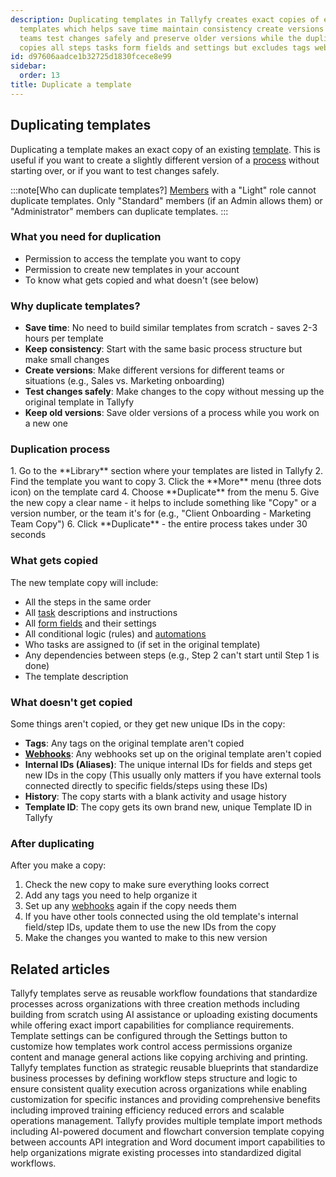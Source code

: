```yaml
---
description: Duplicating templates in Tallyfy creates exact copies of existing workflow
  templates which helps save time maintain consistency create versions for different
  teams test changes safely and preserve older versions while the duplication process
  copies all steps tasks form fields and settings but excludes tags webhooks and history.
id: d97606aadce1b32725d1830fcece8e99
sidebar:
  order: 13
title: Duplicate a template
---
```



## Duplicating templates

Duplicating a template makes an exact copy of an existing [template](/products/pro/documenting/templates/). This is useful if you want to create a slightly different version of a [process](/products/pro/tracking-and-tasks/processes/) without starting over, or if you want to test changes safely.

:::note[Who can duplicate templates?]
[Members](/products/pro/documenting/members/) with a "Light" role cannot duplicate templates. Only "Standard" members (if an Admin allows them) or "Administrator" members can duplicate templates.
:::

### What you need for duplication
- Permission to access the template you want to copy
- Permission to create new templates in your account
- To know what gets copied and what doesn't (see below)

### Why duplicate templates?
- **Save time**: No need to build similar templates from scratch - saves 2-3 hours per template
- **Keep consistency**: Start with the same basic process structure but make small changes
- **Create versions**: Make different versions for different teams or situations (e.g., Sales vs. Marketing onboarding)
- **Test changes safely**: Make changes to the copy without messing up the original template in Tallyfy
- **Keep old versions**: Save older versions of a process while you work on a new one

### Duplication process

<Steps>
1. Go to the **Library** section where your templates are listed in Tallyfy
2. Find the template you want to copy
3. Click the **More** menu (three dots icon) on the template card
4. Choose **Duplicate** from the menu
5. Give the new copy a clear name - it helps to include something like "Copy" or a version number, or the team it's for (e.g., "Client Onboarding - Marketing Team Copy")
6. Click **Duplicate** - the entire process takes under 30 seconds
</Steps>

### What gets copied

The new template copy will include:
- All the steps in the same order
- All [task](/products/pro/tracking-and-tasks/tasks/) descriptions and instructions
- All [form fields](/products/pro/tracking-and-tasks/tasks/what-are-form-fields-in-tallyfy/) and their settings
- All conditional logic (rules) and [automations](/products/pro/documenting/templates/automations/)
- Who tasks are assigned to (if set in the original template)
- Any dependencies between steps (e.g., Step 2 can't start until Step 1 is done)
- The template description

### What doesn't get copied

Some things aren't copied, or they get new unique IDs in the copy:
- **Tags**: Any tags on the original template aren't copied
- **[Webhooks](/products/pro/integrations/webhooks/)**: Any webhooks set up on the original template aren't copied
- **Internal IDs (Aliases)**: The unique internal IDs for fields and steps get new IDs in the copy (This usually only matters if you have external tools connected directly to specific fields/steps using these IDs)
- **History**: The copy starts with a blank activity and usage history
- **Template ID**: The copy gets its own brand new, unique Template ID in Tallyfy

### After duplicating

After you make a copy:
<Steps>
1. Check the new copy to make sure everything looks correct
2. Add any tags you need to help organize it
3. Set up any [webhooks](/products/pro/integrations/webhooks/) again if the copy needs them
4. If you have other tools connected using the old template's internal field/step IDs, update them to use the new IDs from the copy
5. Make the changes you wanted to make to this new version
</Steps>


## Related articles
<CardGrid>
<LinkTitleCard header="<b>Templates > How to create templates in Tallyfy</b>" href="/products/pro/documenting/templates/create-template/" > Tallyfy templates serve as reusable workflow foundations that standardize processes across organizations with three creation methods including building from scratch using AI assistance or uploading existing documents while offering exact import capabilities for compliance requirements. </LinkTitleCard>
<LinkTitleCard header="<b>Templates > Configure your template</b>" href="/products/pro/documenting/templates/config/" > Template settings can be configured through the Settings button to customize how templates work control access permissions organize content and manage general actions like copying archiving and printing. </LinkTitleCard>
<LinkTitleCard header="<b>Documenting > Templates</b>" href="/products/pro/documenting/templates/" > Tallyfy templates function as strategic reusable blueprints that standardize business processes by defining workflow steps structure and logic to ensure consistent quality execution across organizations while enabling customization for specific instances and providing comprehensive benefits including improved training efficiency reduced errors and scalable operations management. </LinkTitleCard>
<LinkTitleCard header="<b>Templates > Import a template</b>" href="/products/pro/documenting/templates/import-feature/" > Tallyfy provides multiple template import methods including AI-powered document and flowchart conversion template copying between accounts API integration and Word document import capabilities to help organizations migrate existing processes into standardized digital workflows. </LinkTitleCard>
</CardGrid>